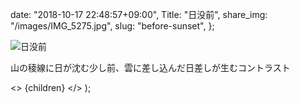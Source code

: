 
  date: "2018-10-17 22:48:57+09:00",
  Title: "日没前",
  share_img: "/images/IMG_5275.jpg",
  slug: "before-sunset",
};

![日没前](/images/IMG_5275.jpg)

山の稜線に日が沈む少し前、雲に差し込んだ日差しが生むコントラスト

  <>
    <Head>
      <title>{meta.Title} | 異郷好実</title>
    </Head>
    <PostLayout meta={meta}>{children}</PostLayout>
  </>
);
